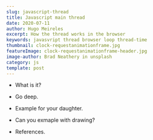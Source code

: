 ---
slug: javascript-thread
title: Javascript main thread
date: 2020-07-11
author: Hugo Meireles
excerpt: How the thread works in the browser
keywords: javasvript thread browser loop thread-time
thumbnail: clock-requestanimationframe.jpg
featureImage: clock-requestanimationframe-header.jpg
image-author: Brad Neathery in unsplash
category: js
template: post
---

- What is it?
- Go deep.
- Example for your daughter.
- Can you exmaple with drawing?

- References.

